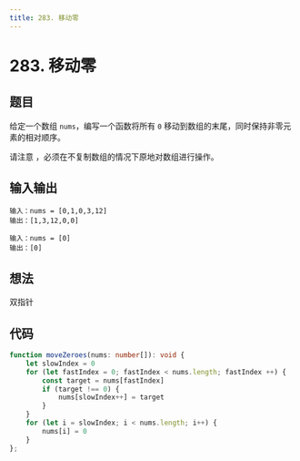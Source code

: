 ```yaml
---
title: 283. 移动零
---
```



# 283. 移动零

## 题目

<BrowserWindow url='https://leetcode-cn.com/problems/move-zeroes/'>

给定一个数组 `nums`，编写一个函数将所有 `0` 移动到数组的末尾，同时保持非零元素的相对顺序。

请注意 ，必须在不复制数组的情况下原地对数组进行操作。

</BrowserWindow>

## 输入输出

<Tabs groupId="solutions">
  <TabItem value="example1" label="示例1">

    输入：nums = [0,1,0,3,12]
    输出：[1,3,12,0,0]

  </TabItem>
  <TabItem value="example2" label="示例2">

    输入：nums = [0]
    输出：[0]

  </TabItem>
</Tabs>

## 想法

双指针

## 代码

<Tabs groupId="solutions">
  <TabItem value="ts" label="TypeScript">

```ts
function moveZeroes(nums: number[]): void {
    let slowIndex = 0
    for (let fastIndex = 0; fastIndex < nums.length; fastIndex ++) {
        const target = nums[fastIndex]
        if (target !== 0) {
            nums[slowIndex++] = target
        }
    }
    for (let i = slowIndex; i < nums.length; i++) {
        nums[i] = 0
    }
};
```

  </TabItem>
</Tabs>